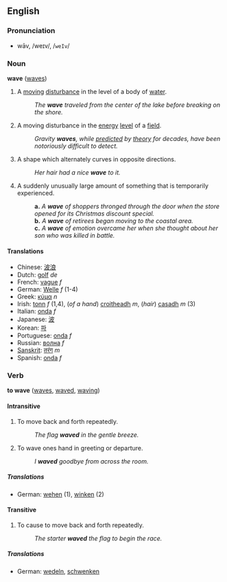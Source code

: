 ==English==
===Pronunciation===
*wāv, /weɪv/, /<tt>weIv</tt>/

===Noun===
'''wave''' ([[waves]])

# A [[moving]] [[disturbance]] in the level of a body of [[water]].
#: ''The '''wave''' traveled from the center of the lake before breaking on the shore.''
# {{physics}} A moving disturbance in the [[energy]] [[level]] of a [[field]].
#: ''Gravity '''waves''', while [[predicted]] by [[theory]] for decades, have been notoriously difficult to detect.''
# A shape which alternately curves in opposite directions.
#: ''Her hair had a nice '''wave''' to it.''
# A suddenly unusually large amount of something that is temporarily experienced.
#:'''a.''' ''A '''wave''' of shoppers thronged through the door when the store opened for its Christmas discount special.''
#:'''b.''' ''A '''wave''' of retirees began moving to the coastal area.''
#:'''c.''' ''A '''wave''' of emotion overcame her when she thought about her son who was killed in battle.''

====Translations====
*Chinese: [[波浪]]
*Dutch: [[golf]] ''de''
*French: [[vague]] ''f''
*German: [[Welle]] ''f'' (1-4)
*Greek: [[κύμα]] ''n''
*Irish: [[tonn]] ''f'' (1,4), (''of a hand'') [[croitheadh]] ''m'', (''hair'') [[casadh]] ''m'' (3)
*Italian: [[onda]] ''f''
*Japanese: [[波]]
*Korean: [[파]]
*Portuguese: [[onda]] ''f''
*Russian: [[волна]] ''f''
*[[Sanskrit]]: [[तरंग]] ''m''
*Spanish: [[onda]] ''f''

===Verb===
'''to wave''' ([[waves]], [[waved]], [[waving]])

====Intransitive====
# To move back and forth repeatedly.
#: ''The flag '''waved''' in the gentle breeze.''
# To wave ones hand in greeting or departure.
#: ''I '''waved''' goodbye from across the room.''

=====Translations=====
*German: [[wehen]] (1), [[winken]] (2)

====Transitive====
# To cause to move back and forth repeatedly.
#: ''The starter '''waved''' the flag to begin the race.''

=====Translations=====
*German: [[wedeln]], [[schwenken]]